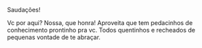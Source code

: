 Saudações!

Vc por aqui? Nossa, que honra! Aproveita que tem pedacinhos de conhecimento prontinho pra vc. Todos quentinhos e recheados de pequenas vontade de te abraçar.
